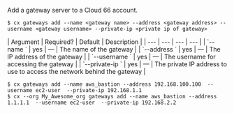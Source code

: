 Add a gateway server to a Cloud 66 account.

<Tabs >
<Tab label="Usage">

```shell
$ cx gateways add --name <gateway name> --address <gateway address> --username <gateway username> --private-ip <private ip of gateway>
```
</Tab>
    
<Tab label="arguments">
| Argument | Required? | Default | Description |
|  ---  |  ---  |  ---  |  ---  |
| `--name <gateway name>` | yes | — | The name of the gateway |
| `--address <gateway address>` | yes | — | The IP address of the gateway |
| `--username <gateway username>` | yes | — | The username for accessing the gateway |
| `--private-ip <private ip of gateway>` | yes | — | The private IP address to use to access the network behind the gateway |
</Tab>
<Tab label="examples">

```shell
$ cx gateways add --name aws_bastion --address 192.168.100.100  --username ec2-user  --private-ip 192.168.1.1
$ cx --org My_Awesome_org gateways add --name aws_bastion --address 1.1.1.1  --username ec2-user  --private-ip 192.168.2.2
```

</Tab>
</Tabs>